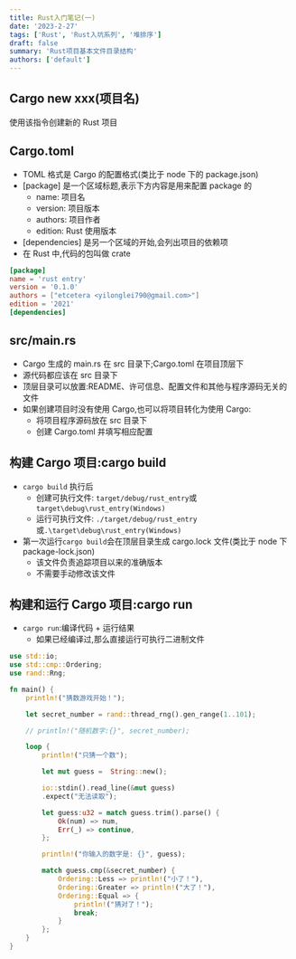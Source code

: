 ```yaml
---
title: Rust入门笔记(一)
date: '2023-2-27'
tags: ['Rust', 'Rust入坑系列', '堆排序']
draft: false
summary: 'Rust项目基本文件目录结构'
authors: ['default']
---
```


## Cargo new xxx(项目名)

使用该指令创建新的 Rust 项目

## Cargo.toml

- TOML 格式是 Cargo 的配置格式(类比于 node 下的 package.json)
- [package] 是一个区域标题,表示下方内容是用来配置 package 的
  - name: 项目名
  - version: 项目版本
  - authors: 项目作者
  - edition: Rust 使用版本
- [dependencies] 是另一个区域的开始,会列出项目的依赖项
- 在 Rust 中,代码的包叫做 crate

```toml
[package]
name = 'rust entry'
version = '0.1.0'
authors = ["etcetera <yilonglei790@gmail.com>"]
edition = '2021'
[dependencies]
```

## src/main.rs

- Cargo 生成的 main.rs 在 src 目录下;Cargo.toml 在项目顶层下
- 源代码都应该在 src 目录下
- 顶层目录可以放置:README、许可信息、配置文件和其他与程序源码无关的文件
- 如果创建项目时没有使用 Cargo,也可以将项目转化为使用 Cargo:
  - 将项目程序源码放在 src 目录下
  - 创建 Cargo.toml 并填写相应配置

## 构建 Cargo 项目:cargo build

- `cargo build` 执行后
  - 创建可执行文件: `target/debug/rust_entry`或`target\debug\rust_entry(Windows)`
  - 运行可执行文件: `./target/debug/rust_entry`或`.\target\debug\rust_entry(Windows)`
- 第一次运行`cargo build`会在顶层目录生成 cargo.lock 文件(类比于 node 下 package-lock.json)
  - 该文件负责追踪项目以来的准确版本
  - 不需要手动修改该文件

## 构建和运行 Cargo 项目:cargo run

- `cargo run`:编译代码 + 运行结果
  - 如果已经编译过,那么直接运行可执行二进制文件

```rs:猜输游戏.rs
use std::io;
use std::cmp::Ordering;
use rand::Rng;

fn main() {
    println!("猜数游戏开始！");

    let secret_number = rand::thread_rng().gen_range(1..101);

    // println!("随机数字:{}", secret_number);

    loop {
        println!("只猜一个数");

        let mut guess =  String::new();

        io::stdin().read_line(&mut guess)
        .expect("无法读取");

        let guess:u32 = match guess.trim().parse() {
            Ok(num) => num,
            Err(_) => continue,
        };

        println!("你输入的数字是: {}", guess);

        match guess.cmp(&secret_number) {
            Ordering::Less => println!("小了！"),
            Ordering::Greater => println!("大了！"),
            Ordering::Equal => {
                println!("猜对了！");
                break;
            }
        };
    }
}
```
